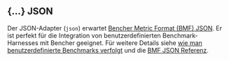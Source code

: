 ## \{...\} JSON

Der JSON-Adapter (`json`) erwartet [Bencher Metric Format (BMF) JSON][bmf].
Er ist perfekt für die Integration von benutzerdefinierten Benchmark-Harnesses mit Bencher geeignet.
Für weitere Details siehe [wie man benutzerdefinierte Benchmarks verfolgt][custom benchmarks]
und die [BMF JSON Referenz][bmf].

[bmf]: /de/docs/reference/bencher-metric-format/
[bencher run]: /de/docs/explanation/bencher-run/#benchmark-command
[custom benchmarks]: /de/docs/how-to/track-custom-benchmarks/